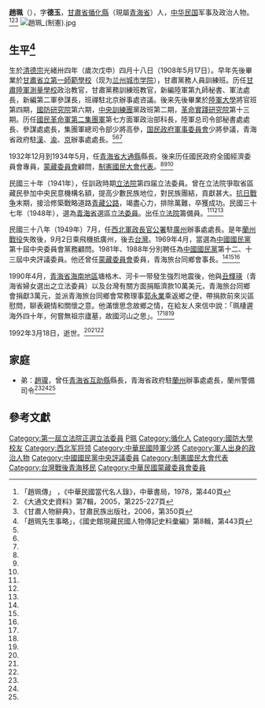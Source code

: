 {{Infobox Officeholder
|姓名=趙珮
|圖像=File:趙珮.jpg
|圖像大小=200px
|圖像說明=  
| 字       = 字德玉
| 號       = 
| 別名     = 
| 出生名   = 
| 出生日期 = 1908年5月17日
| 出生地點 = {{QING|甘肅省}}[[西寧府|西寧府]][[循化廳|循化廳]]
| 逝世日期 = {{dda|1992|3|18|1908|5|17}}
| 逝世地點 = {{ROC-TWN}}
| 死因     = 
| 墓地     = 
| 墓地座標 = 
| 國籍    = {{ROC}}
| 籍貫     = [[甘肅省_(中華民國)|甘肅]][[循化縣|循化]]
| 政黨     = {{KMT}}
| 其他政黨 = 
| parents    = 
| 配偶     = 瞿慰慈
| 伴侶     = 
| relatives  = 趙瓏（弟）<br>[[瞿曾澤|瞿曾澤]]
| children  =
| 母校     = 
| 著作     = 
| 簽名     = 
| 腳註     = 
| allegiance = {{ROC}}
| branch = {{ROCA}}
| rank = 
| past     = 
}}
'''趙珮'''（{{bd|1908年|5月17日|1992年|3月18日|catIdx=Z}}），字'''德玉'''，[[甘肅省|甘肅省]][[循化縣|循化縣]]（現屬[[青海省|青海省]]）人，[[中华民国|中华民国]]军事及政治人物。<ref name=zhao>「趙珮傳」 ，《中華民國當代名人錄》，中華書局，1978，第440頁</ref><ref name=datong>《大通文史資料》第7輯，2005，第225-227頁</ref><ref name=luo>《甘肅人物辭典》，甘肅民族出版社，2006，第350頁</ref>
[[File:趙珮_(制憲).jpg|thumb]]

== 生平<ref>「趙珮先生事略」，《國史館現藏民國人物傳記史料彙編》第8輯，第443頁</ref> ==
生於[[清德宗|清德宗]]光緒卅四年（歲次戊申）四月十八日（1908年5月17日）。早年先後畢業於[[甘肅省立第一師範學校|甘肅省立第一師範學校]]（现为[[兰州城市学院|兰州城市学院]]），甘肅黨務人員訓練班。历任[[甘肅陸軍測量學校|甘肅陸軍測量學校]]政治教官，甘肅黨務訓練班教官，新編陸軍第九師秘書、軍法處長，新編第二軍參謀長，班禪駐北京辦事處咨議。後来先後畢業於[[陸軍大學|陸軍大學]]將官班第四期，[[國防研究院|國防研究院]]第六期，[[中央訓練團|中央訓練團]]黨政班第二期，[[革命實踐研究院|革命實踐研究院]]第十三期。历任[[國民革命軍第二集團軍|國民革命軍第二集團軍]]第七方面軍政治部科長，陸軍总司令部秘書處處長、參謀處處長，集團軍總司令部少將高參，[[国民政府軍事委員會|国民政府軍事委員會]]少將參議，青海省政府駐[[漢口|漢]]、[[重慶|渝]]、[[南京|京]]辦事處處長。<ref name=zhao/><ref name=datong/><ref name=luo/>

1932年12月到1934年5月，任[[青海省|青海省]][[大通縣|大通縣]]縣長。後来历任國民政府全國經濟委員會專員，[[蒙藏委員會|蒙藏委員會]]顧問，[[制憲國民大會代表|制憲國民大會代表]]。<ref name=zhao/><ref name=datong/><ref name=luo/>

民國三十年（1941年），任訓政時期[[立法院|立法院]]第四届立法委員。曾在立法院爭取省區藏民參加中央民意機構名額，提高少數民族地位，對民族團結，貢獻甚大。[[抗日戰争|抗日戰争]]末期，接洽修築戰略道路[[青藏公路|青藏公路]]，竭盡心力，排除萬難，卒獲成功。民國三十七年（1948年），選為[[青海省|青海省]]選區[[立法委員|立法委員]]。出任[[立法院|立法院]]籌備員。<ref name=zhao/><ref name=datong/><ref name=luo/>

民國三十八年（1949年）7月，任[[西北軍政長官公署|西北軍政長官公署]]駐[[廣州|廣州]]辦事處處長。是年[[蘭州戰役|蘭州戰役]]失敗後，9月2日乘飛機抵廣州，後去[[台灣|台灣]]。1969年4月，當選為[[中國國民黨|中國國民黨]]第十屆中央委員會黨務顧問。1981年、1988年分別聘任為[[中國國民黨|中國國民黨]]第十二、十三屆中央評議委員。他还曾任[[蒙藏委員會|蒙藏委員會]]委員，青海旅台同鄉會事長。<ref name=zhao/><ref name=datong/><ref name=luo/>

1990年4月，[[青海省|青海省]][[海南藏族自治州|海南地區]]塘格木、河卡一带發生強烈地震後，他與[[丑輝瑛|丑輝瑛]]（青海省婦女選出之立法委員）以及台灣有關方面捐賑濟款10萬美元，青海旅台同鄉會捐獻3萬元，並派青海旅台同鄉會常務理事[[郭永業|郭永業]]乘返鄉之便，帶捐款前來災區慰問，聊表親情和關懷之意。他滿懷思念故鄉之情，在給友人來信中說：「珮棲遲海外四十年，何嘗無祖宗廬墓，故國河山之思」。<ref name=zhao/><ref name=datong/><ref name=luo/>

1992年3月18日，逝世。<ref name=zhao/><ref name=datong/><ref name=luo/>

==家庭==
*弟：[[趙瓏|趙瓏]]，曾任[[青海省|青海省]][[互助縣|互助縣]]縣長，青海省政府駐[[蘭州|蘭州]]辦事處處長，蘭州警備司令<ref name=zhao/><ref name=datong/><ref name=luo/>

== 參考文獻 ==
{{reflist}}
{{第4屆中華民國訓政時期立法委員名單}}
{{中華民國第一屆立法委員}}
[[Category:第一屆立法院正選立法委員|Category:第一屆立法院正選立法委員]]
[[Category:趙姓|P珮]]
[[Category:循化人|Category:循化人]]
[[Category:國防大學校友|Category:國防大學校友]]
[[Category:西北军将领|Category:西北军将领]]
[[Category:中華民國陸軍少將|Category:中華民國陸軍少將]]
[[Category:軍人出身的政治人物|Category:軍人出身的政治人物]]
[[Category:中國國民黨中央評議委員|Category:中國國民黨中央評議委員]]
[[Category:制憲國民大會代表|Category:制憲國民大會代表]]

[[Category:台灣戰後青海移民|Category:台灣戰後青海移民]]
[[Category:中華民國蒙藏委員會委員|Category:中華民國蒙藏委員會委員]]